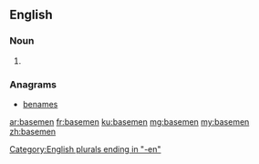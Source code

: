 ==English==

===Noun===
{{head|en}}

# {{plural of|baseman}}

===Anagrams===
* [[benames#English|benames]]

[[Category:English plurals ending in "-en"]]

[[ar:basemen]]
[[fr:basemen]]
[[ku:basemen]]
[[mg:basemen]]
[[my:basemen]]
[[zh:basemen]]